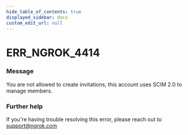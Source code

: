 ```yaml
---
hide_table_of_contents: true
displayed_sidebar: docs
custom_edit_url: null
---
```



# ERR_NGROK_4414

### Message
You are not allowed to create invitations, this account uses SCIM 2.0 to manage members.

### Further help
If you're having trouble resolving this error, please reach out to [support@ngrok.com](mailto:support@ngrok.com?subject=Help%20with%20ERR_NGROK_4414)


<ErrorDetails error='err_ngrok_4414' />

